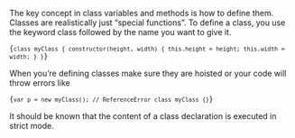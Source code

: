 

The key concept in class variables and methods is how to define them. Classes are realistically just “special functions”. To define a class, you use the keyword class followed by the name you want to give it.

<Code language="javascript">{`
class myClass {
  constructor(height, width) {
    this.height = height;
    this.width = width;
  }
}
`}</Code>

When you’re defining classes make sure they are hoisted or your code will throw errors like

<Code language="javascript">{`
var p = new myClass(); // ReferenceError
class myClass {}
`}</Code>

It should be known that the content of a class declaration is executed in strict mode.
